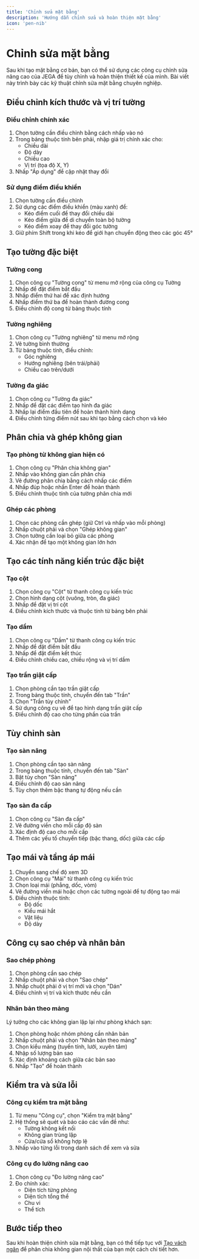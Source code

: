 ```yaml
---
title: 'Chỉnh sửa mặt bằng'
description: 'Hướng dẫn chỉnh sửa và hoàn thiện mặt bằng'
icon: 'pen-nib'
---
```


# Chỉnh sửa mặt bằng

Sau khi tạo mặt bằng cơ bản, bạn có thể sử dụng các công cụ chỉnh sửa nâng cao của JEGA để tùy chỉnh và hoàn thiện thiết kế của mình. Bài viết này trình bày các kỹ thuật chỉnh sửa mặt bằng chuyên nghiệp.

## Điều chỉnh kích thước và vị trí tường

### Điều chỉnh chính xác

1. Chọn tường cần điều chỉnh bằng cách nhấp vào nó
2. Trong bảng thuộc tính bên phải, nhập giá trị chính xác cho:
   - Chiều dài
   - Độ dày
   - Chiều cao
   - Vị trí (tọa độ X, Y)
3. Nhấp "Áp dụng" để cập nhật thay đổi

### Sử dụng điểm điều khiển

1. Chọn tường cần điều chỉnh
2. Sử dụng các điểm điều khiển (màu xanh) để:
   - Kéo điểm cuối để thay đổi chiều dài
   - Kéo điểm giữa để di chuyển toàn bộ tường
   - Kéo điểm xoay để thay đổi góc tường
3. Giữ phím Shift trong khi kéo để giới hạn chuyển động theo các góc 45°

## Tạo tường đặc biệt

### Tường cong

1. Chọn công cụ "Tường cong" từ menu mở rộng của công cụ Tường
2. Nhấp để đặt điểm bắt đầu
3. Nhấp điểm thứ hai để xác định hướng
4. Nhấp điểm thứ ba để hoàn thành đường cong
5. Điều chỉnh độ cong từ bảng thuộc tính

### Tường nghiêng

1. Chọn công cụ "Tường nghiêng" từ menu mở rộng
2. Vẽ tường bình thường
3. Từ bảng thuộc tính, điều chỉnh:
   - Góc nghiêng
   - Hướng nghiêng (bên trái/phải)
   - Chiều cao trên/dưới

### Tường đa giác

1. Chọn công cụ "Tường đa giác"
2. Nhấp để đặt các điểm tạo hình đa giác
3. Nhấp lại điểm đầu tiên để hoàn thành hình dạng
4. Điều chỉnh từng điểm nút sau khi tạo bằng cách chọn và kéo

## Phân chia và ghép không gian

### Tạo phòng từ không gian hiện có

1. Chọn công cụ "Phân chia không gian"
2. Nhấp vào không gian cần phân chia
3. Vẽ đường phân chia bằng cách nhấp các điểm
4. Nhấp đúp hoặc nhấn Enter để hoàn thành
5. Điều chỉnh thuộc tính của tường phân chia mới

### Ghép các phòng

1. Chọn các phòng cần ghép (giữ Ctrl và nhấp vào mỗi phòng)
2. Nhấp chuột phải và chọn "Ghép không gian"
3. Chọn tường cần loại bỏ giữa các phòng
4. Xác nhận để tạo một không gian lớn hơn

## Tạo các tính năng kiến trúc đặc biệt

### Tạo cột

1. Chọn công cụ "Cột" từ thanh công cụ kiến trúc
2. Chọn hình dạng cột (vuông, tròn, đa giác)
3. Nhấp để đặt vị trí cột
4. Điều chỉnh kích thước và thuộc tính từ bảng bên phải

### Tạo dầm

1. Chọn công cụ "Dầm" từ thanh công cụ kiến trúc
2. Nhấp để đặt điểm bắt đầu
3. Nhấp để đặt điểm kết thúc
4. Điều chỉnh chiều cao, chiều rộng và vị trí dầm

### Tạo trần giật cấp

1. Chọn phòng cần tạo trần giật cấp
2. Trong bảng thuộc tính, chuyển đến tab "Trần"
3. Chọn "Trần tùy chỉnh"
4. Sử dụng công cụ vẽ để tạo hình dạng trần giật cấp
5. Điều chỉnh độ cao cho từng phần của trần

## Tùy chỉnh sàn

### Tạo sàn nâng

1. Chọn phòng cần tạo sàn nâng
2. Trong bảng thuộc tính, chuyển đến tab "Sàn"
3. Bật tùy chọn "Sàn nâng"
4. Điều chỉnh độ cao sàn nâng
5. Tùy chọn thêm bậc thang tự động nếu cần

### Tạo sàn đa cấp

1. Chọn công cụ "Sàn đa cấp"
2. Vẽ đường viền cho mỗi cấp độ sàn
3. Xác định độ cao cho mỗi cấp
4. Thêm các yếu tố chuyển tiếp (bậc thang, dốc) giữa các cấp

## Tạo mái và tầng áp mái

1. Chuyển sang chế độ xem 3D
2. Chọn công cụ "Mái" từ thanh công cụ kiến trúc
3. Chọn loại mái (phẳng, dốc, vòm)
4. Vẽ đường viền mái hoặc chọn các tường ngoài để tự động tạo mái
5. Điều chỉnh thuộc tính:
   - Độ dốc
   - Kiểu mái hắt
   - Vật liệu
   - Độ dày

## Công cụ sao chép và nhân bản

### Sao chép phòng

1. Chọn phòng cần sao chép
2. Nhấp chuột phải và chọn "Sao chép"
3. Nhấp chuột phải ở vị trí mới và chọn "Dán"
4. Điều chỉnh vị trí và kích thước nếu cần

### Nhân bản theo mảng

Lý tưởng cho các không gian lặp lại như phòng khách sạn:

1. Chọn phòng hoặc nhóm phòng cần nhân bản
2. Nhấp chuột phải và chọn "Nhân bản theo mảng"
3. Chọn kiểu mảng (tuyến tính, lưới, xuyên tâm)
4. Nhập số lượng bản sao
5. Xác định khoảng cách giữa các bản sao
6. Nhấp "Tạo" để hoàn thành

## Kiểm tra và sửa lỗi

### Công cụ kiểm tra mặt bằng

1. Từ menu "Công cụ", chọn "Kiểm tra mặt bằng"
2. Hệ thống sẽ quét và báo cáo các vấn đề như:
   - Tường không kết nối
   - Không gian trùng lặp
   - Cửa/cửa sổ không hợp lệ
3. Nhấp vào từng lỗi trong danh sách để xem và sửa

### Công cụ đo lường nâng cao

1. Chọn công cụ "Đo lường nâng cao"
2. Đo chính xác:
   - Diện tích từng phòng
   - Diện tích tổng thể
   - Chu vi
   - Thể tích

## Bước tiếp theo

Sau khi hoàn thiện chỉnh sửa mặt bằng, bạn có thể tiếp tục với [Tạo vách ngăn](/trung-tam-huong-dan/thiet-ke-xay-dung/tao-vach-ngan) để phân chia không gian nội thất của bạn một cách chi tiết hơn.
